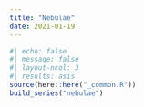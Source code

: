 ```yaml
---
title: "Nebulae"
date: 2021-01-19
---
```

  
```r
#| echo: false
#| message: false
#| layout-ncol: 3
#| results: asis
source(here::here("_common.R"))
build_series("nebulae")
```
